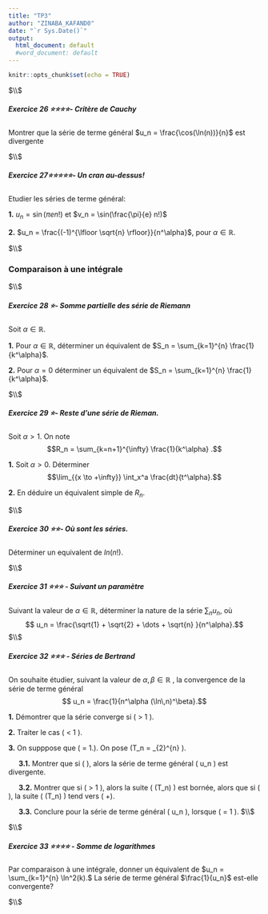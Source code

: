 ```yaml
---
title: "TP3"
author: "ZINABA_KAFAND0"
date: "`r Sys.Date()`"
output:
  html_document: default
  #word_document: default
---
```


```r
knitr::opts_chunk$set(echo = TRUE)
```

$\\$



##### **Exercice 26 ⭐⭐⭐⭐- Critère de Cauchy**

Montrer que la série de terme général $u_n = \frac{\cos(\ln(n))}{n}$  est divergente

$\\$

##### **Exercice 27⭐⭐⭐⭐⭐- Un cran au-dessus!**

Etudier les séries de terme général:

**1.** $u_n = \sin(\pi e n!)$ et $v_n = \sin(\frac{\pi}{e} n!)$

**2.** $u_n = \frac{(-1)^{\lfloor \sqrt{n} \rfloor}}{n^\alpha}$, pour $\alpha \in \mathbb{R}$.


$\\$


### Comparaison à une intégrale

$\\$

##### **Exercice 28  ⭐- Somme partielle des série de Riemann**

Soit $\alpha \in \mathbb{R}$.

**1.** Pour $\alpha \in \mathbb{R},$ déterminer un équivalent de $S_n = \sum_{k=1}^{n} \frac{1}{k^\alpha}$.

**2.** Pour $\alpha= 0$ déterminer un équivalent de $S_n = \sum_{k=1}^{n} \frac{1}{k^\alpha}$.

$\\$

##### **Exercice 29 ⭐- Reste d'une série de Rieman.**

Soit $\alpha  >1 .$  On  note $$R_n = \sum_{k=n+1}^{\infty} \frac{1}{k^\alpha} .$$

**1.** Soit $\alpha> 0.$ Déterminer 
$$\lim_{{x \to +\infty}} \int_x^a \frac{dt}{t^\alpha}.$$

**2.** En déduire un équivalent simple de $R_n$.

$\\$

##### **Exercice 30 ⭐⭐- Où sont les séries.**

Déterminer un equivalent de $ln(n!).$

$\\$


#####  **Exercice 31 ⭐⭐⭐ - Suivant un paramètre**

Suivant la valeur de $\alpha \in \mathbb{R}$, déterminer la nature de la série $\sum_{n} u_n$, où 
$$ u_n = \frac{\sqrt{1} + \sqrt{2} + \dots + \sqrt{n} }{n^\alpha}.$$
$\\$

##### **Exercice 32 ⭐⭐⭐ - Séries de Bertrand**

On souhaite étudier, suivant la valeur de $\alpha , \beta \in \mathbb{R}$ , la convergence de la série de terme général
$$ u_n = \frac{1}{n^\alpha (\ln\,n)^\beta}.$$

**1.** Démontrer que la série converge si \( \alpha > 1 \).

**2.** Traiter le cas \( \alpha < 1 \).

**3.** On supppose que \( \alpha = 1.\). On pose \(T_n = \int_{2}^{n} \frac{dx}{x(lnx)^\beta} \).

$\quad$ **3.1.** Montrer que si \( \beta \leq 0 \), alors la série de terme général \( u_n \) est divergente.

$\quad$ **3.2.** Montrer que si \( \beta > 1 \), alors la suite \( (T_n) \) est bornée, alors que si \( \beta \leq 1 \), la suite \( (T_n) \) tend vers \( +\infty \).

$\quad$ **3.3.** Conclure pour la série de terme général \( u_n \), lorsque \( \alpha = 1 \). $\\$

$\\$

##### **Exercice 33 ⭐⭐⭐⭐ - Somme de logarithmes** 

Par comparaison à une intégrale, donner un équivalent de  $u_n = \sum_{k=1}^{n} \ln^2(k).$ La série de terme général $\frac{1}{u_n}$ est-elle convergente?


$\\$



